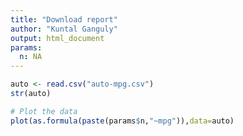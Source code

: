 ```yaml
---
title: "Download report"
author: "Kuntal Ganguly"
output: html_document
params:
  n: NA
---
```

```r
auto <- read.csv("auto-mpg.csv")
str(auto)
```

```r
# Plot the data
plot(as.formula(paste(params$n,"~mpg")),data=auto)
```